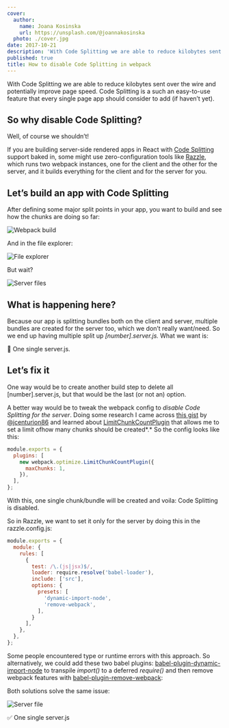 ```yaml
---
cover:
  author:
    name: Joana Kosinska
    url: https://unsplash.com/@joannakosinska
  photo: ./cover.jpg
date: 2017-10-21
description: 'With Code Splitting we are able to reduce kilobytes sent over the wire and potentially improve page speed. Code Splitting is a such an easy-to-use feature that every single page app should consider to add (if haven’t yet).'
published: true
title: How to disable Code Splitting in webpack
---
```


With Code Splitting we are able to reduce kilobytes sent over the wire and potentially improve page speed. Code Splitting is a such an easy-to-use feature that every single page app should consider to add (if haven’t yet).

## So why disable Code Splitting?

Well, of course we shouldn’t!

If you are building server-side rendered apps in React with [Code Splitting](https://webpack.js.org/guides/code-splitting/) support baked in, some might use zero-configuration tools like [Razzle](https://github.com/jaredpalmer/razzle), which runs two webpack instances, one for the client and the other for the server, and it builds everything for the client and for the server for you.

## Let’s build an app with Code Splitting

After defining some major split points in your app, you want to build and see how the chunks are doing so far:

![Webpack build](./build.png 'Webpack build')

And in the file explorer:

![File explorer](./file-explorer.png 'File explorer')

But wait?

![Server files](./server-files.png 'Server files')

## What is happening here?

Because our app is splitting bundles both on the client and server, multiple bundles are created for the server too, which we don’t really want/need. So we end up having multiple split up _\[number\]_._server.js._ What we want is:

📝 One single server.js.

## Let’s fix it

One way would be to create another build step to delete all \[number\].server.js, but that would be the last (or not an) option.

A better way would be to tweak the webpack config to _disable Code Splitting for the server_. Doing some research I came across [this gist](https://gist.github.com/jcenturion/892c718abce234243a156255f8f52468) by [@jcenturion86](https://twitter.com/jcenturion86) and learned about [LimitChunkCountPlugin](https://webpack.js.org/plugins/limit-chunk-count-plugin) that allows me to set a limit ofhow many chunks should be created*.* So the config looks like this:

```js
module.exports = {
  plugins: [
    new webpack.optimize.LimitChunkCountPlugin({
      maxChunks: 1,
    }),
  ],
};
```

With this, one single chunk/bundle will be created and voila: Code Splitting is disabled.

So in Razzle, we want to set it only for the server by doing this in the razzle.config.js:

```js
module.exports = {
  module: {
    rules: [
      {
        test: /\.(js|jsx)$/,
        loader: require.resolve('babel-loader'),
        include: ['src'],
        options: {
          presets: [
            'dynamic-import-node',
            'remove-webpack',
          ],
        }
      ],
    },
  },
};
```

Some people encountered type or runtime errors with this approach. So alternatively, we could add these two babel plugins: [babel-plugin-dynamic-import-node](https://github.com/airbnb/babel-plugin-dynamic-import-node) to transpile _import()_ to a deferred _require()_ and then remove webpack features with [babel-plugin-remove-webpack](https://github.com/knpwrs/babel-plugin-remove-webpack):

Both solutions solve the same issue:

![Server file](./server-file.png 'Server file')

✅ One single server.js
